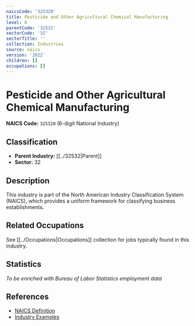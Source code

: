 ```yaml
---
naicsCode: '325320'
title: Pesticide and Other Agricultural Chemical Manufacturing
level: 6
parentCode: '32532'
sectorCode: '32'
sectorTitle: ''
collection: Industries
source: naics
version: '2022'
children: []
occupations: []
---
```

# Pesticide and Other Agricultural Chemical Manufacturing

**NAICS Code:** `325320` (6-digit National Industry)

## Classification

- **Parent Industry:** [[../32532|Parent]]
- **Sector:** 32

## Description

This industry is part of the North American Industry Classification System (NAICS), which provides a uniform framework for classifying business establishments.

## Related Occupations

See [[../Occupations|Occupations]] collection for jobs typically found in this industry.

## Statistics

*To be enriched with Bureau of Labor Statistics employment data*

## References

- [NAICS Definition](https://www.census.gov/naics/)
- [Industry Examples](https://www.census.gov/naics/2022NAICS/)
